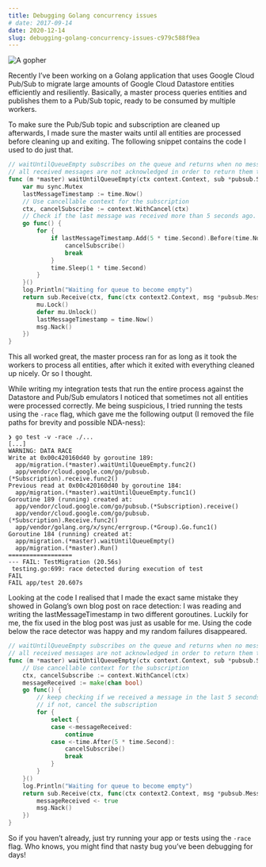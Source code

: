 ---
title: Debugging Golang concurrency issues
# date: 2017-09-14
date: 2020-12-14
slug: debugging-golang-concurrency-issues-c979c588f9ea
---

![A gopher](./gopher.png)

Recently I’ve been working on a Golang application that uses Google Cloud Pub/Sub to migrate large amounts of Google Cloud Datastore entities efficiently and resiliently.
Basically, a master process queries entities and publishes them to a Pub/Sub topic, ready to be consumed by multiple workers.

To make sure the Pub/Sub topic and subscription are cleaned up afterwards, I made sure the master waits until all entities are processed before cleaning up and exiting.
The following snippet contains the code I used to do just that.

```go
// waitUntilQueueEmpty subscribes on the queue and returns when no messages arrive for more than 5 seconds
// all received messages are not acknowledged in order to return them to the queue so that workers can process them
func (m *master) waitUntilQueueEmpty(ctx context.Context, sub *pubsub.Subscription) error {
	var mu sync.Mutex
	lastMessageTimestamp := time.Now()
	// Use cancellable context for the subscription
	ctx, cancelSubscribe := context.WithCancel(ctx)
	// Check if the last message was received more than 5 seconds ago. If so, cancel the subscription context
	go func() {
		for {
			if lastMessageTimestamp.Add(5 * time.Second).Before(time.Now()) {
				cancelSubscribe()
				break
			}
			time.Sleep(1 * time.Second)
		}
	}()
	log.Println("Waiting for queue to become empty")
	return sub.Receive(ctx, func(ctx context2.Context, msg *pubsub.Message) {
		mu.Lock()
		defer mu.Unlock()
		lastMessageTimestamp = time.Now()
		msg.Nack()
	})
}
```

This all worked great, the master process ran for as long as it took the workers to process all entities, after which it exited with everything cleaned up nicely. Or so I thought.

While writing my integration tests that run the entire process against the Datastore and Pub/Sub emulators I noticed that sometimes not all entities were processed correctly.
Me being suspicious, I tried running the tests using the `-race` flag, which gave me the following output (I removed the file paths for brevity and possible NDA-ness):

```
❯ go test -v -race ./...
[...]
WARNING: DATA RACE
Write at 0x00c420160d40 by goroutine 189:
  app/migration.(*master).waitUntilQueueEmpty.func2()
  app/vendor/cloud.google.com/go/pubsub.(*Subscription).receive.func2()
Previous read at 0x00c420160d40 by goroutine 184:
  app/migration.(*master).waitUntilQueueEmpty.func1()
Goroutine 189 (running) created at:
  app/vendor/cloud.google.com/go/pubsub.(*Subscription).receive()
  app/vendor/cloud.google.com/go/pubsub.(*Subscription).Receive.func2()
  app/vendor/golang.org/x/sync/errgroup.(*Group).Go.func1()
Goroutine 184 (running) created at:
  app/migration.(*master).waitUntilQueueEmpty()
  app/migration.(*master).Run()
==================
--- FAIL: TestMigration (20.56s)
 testing.go:699: race detected during execution of test
FAIL
FAIL app/test 20.607s
```

Looking at the code I realised that I made the exact same mistake they showed in Golang’s own blog post on race detection:
I was reading and writing the lastMessageTimestamp in two different goroutines. Luckily for me, the fix used in the blog post was just as usable for me.
Using the code below the race detector was happy and my random failures disappeared.

```go
// waitUntilQueueEmpty subscribes on the queue and returns when no messages arrive for more than 5 seconds
// all received messages are not acknowledged in order to return them to the queue so that workers can process them
func (m *master) waitUntilQueueEmpty(ctx context.Context, sub *pubsub.Subscription) error {
	// Use cancellable context for the subscription
	ctx, cancelSubscribe := context.WithCancel(ctx)
	messageReceived := make(chan bool)
	go func() {
		// keep checking if we received a message in the last 5 seconds
		// if not, cancel the subscription
		for {
			select {
			case <-messageReceived:
				continue
			case <-time.After(5 * time.Second):
				cancelSubscribe()
				break
			}
		}
	}()
	log.Println("Waiting for queue to become empty")
	return sub.Receive(ctx, func(ctx context2.Context, msg *pubsub.Message) {
		messageReceived <- true
		msg.Nack()
	})
}
```

So if you haven’t already, just try running your app or tests using the `-race` flag. Who knows, you might find that nasty bug you’ve been debugging for days!
